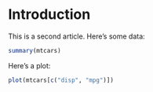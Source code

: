 # Introduction {#book2-intro}

This is a second article. Here's some data:

```r
summary(mtcars)
```

Here's a plot:

```r
plot(mtcars[c("disp", "mpg")])
```

